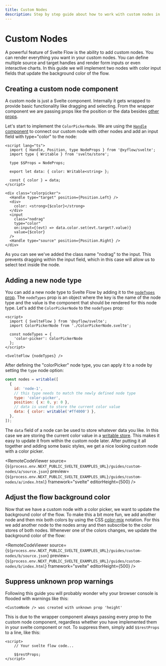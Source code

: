 ```yaml
---
title: Custom Nodes
description: Step by step guide about how to work with custom nodes in Svelte Flow.
---
```



# Custom Nodes

A powerful feature of Svelte Flow is the ability to add custom nodes. You can render everything you want in your custom nodes. You can define multiple source and target handles and render form inputs or even interactive charts. In this guide we will implement two nodes with color input fields that update the background color of the flow.

## Creating a custom node component

A custom node is just a Svelte component. Internally it gets wrapped to provide basic functionality like dragging and selecting. From the wrapper component we are passing props like the position or the data besides [other props](/api-reference/types/node-props).

Let's start to implement the `ColorPickerNode`. We are using the [`Handle` component](/api-reference/components/handle) to connect our custom node with other nodes and add an input field with type="color" to the node:

```svelte filename="ColorPickerNode.svelte"
<script lang="ts">
  import { Handle, Position, type NodeProps } from '@xyflow/svelte';
  import type { Writable } from 'svelte/store';

  type $$Props = NodeProps;

  export let data: { color: Writable<string> };

  const { color } = data;
</script>

<div class="colorpicker">
  <Handle type="target" position={Position.Left} />
  <div>
    color: <strong>{$color}</strong>
  </div>
  <input
    class="nodrag"
    type="color"
    on:input={(evt) => data.color.set(evt.target?.value)}
    value={$color}
  />
  <Handle type="source" position={Position.Right} />
</div>

```

As you can see we've added the class name "nodrag" to the input. This prevents dragging within the input field, which in this case will allow us to select text inside the node.

## Adding a new node type

You can add a new node type to Svelte Flow by adding it to the [`nodeTypes` prop](/api-reference/svelte-flow#nodetypes). The `nodeTypes` prop is an object where the key is the name of the node type and the value is the component that should be rendered for this node type. Let's add the `ColorPickerNode` to the `nodeTypes` prop:

```svelte filename="App.svelte"
<script>
  import { SvelteFlow } from '@xyflow/svelte';
  import ColorPickerNode from './ColorPickerNode.svelte';

  const nodeTypes = {
    'color-picker': ColorPickerNode
  };
</script>

<SvelteFlow {nodeTypes} />
```

After defining the "colorPicker" node type, you can apply it to a node by setting the `type` node option:

```js
const nodes = writable([
  {
    id: 'node-1',
    // this type needs to match the newly defined node type
    type: 'color-picker',
    position: { x: 0, y: 0 },
    // data is used to store the current color value
    data: { color: writable('#ff4000') },
  },
]);
```

The `data` field of a node can be used to store whatever data you like. In this case we are storing the current color value in a [writable store](https://svelte.dev/docs/svelte-store#writable). This makes it easy to update it from within the custom node later. After putting it all together and adding some basic styles, we get a nice looking custom node with a color picker.

<RemoteCodeViewer
  source={`${process.env.NEXT_PUBLIC_SVELTE_EXAMPLES_URL}/guides/custom-nodes/a/source.json`}
  preview={`${process.env.NEXT_PUBLIC_SVELTE_EXAMPLES_URL}/guides/custom-nodes/a/index.html`}
  framework="svelte"
  editorHeight={500}
/>

## Adjust the flow background color

Now that we have a custom node with a color picker, we want to update the background color of the flow. To make this a bit more fun, we add another node and then mix both colors by using the CSS [color-mix](https://developer.mozilla.org/en-US/docs/Web/CSS/color_value/color-mix) notation.
For this we add another node to the nodes array and then subscribe to the color stores of both nodes. Whenever one of the colors changes, we update the background color of the flow:

<RemoteCodeViewer
  source={`${process.env.NEXT_PUBLIC_SVELTE_EXAMPLES_URL}/guides/custom-nodes/b/source.json`}
  preview={`${process.env.NEXT_PUBLIC_SVELTE_EXAMPLES_URL}/guides/custom-nodes/b/index.html`}
  framework="svelte"
  editorHeight={500}
/>

## Suppress unknown prop warnings

Following this guide you will probably wonder why your browser console is flooded with warnings like this:

```
<CustomNode /> was created with unknown prop 'height'
```

This is due to the wrapper component always passing every prop to the custom node component, regardless whether you have implemented them in your svelte component or not.
To suppress them, simply add `$$restProps` to a line, like this:

```svelte filename="CustomNode.svelte"
<script>
    // Your svelte flow code...

    $$restProps;
</script>
```
